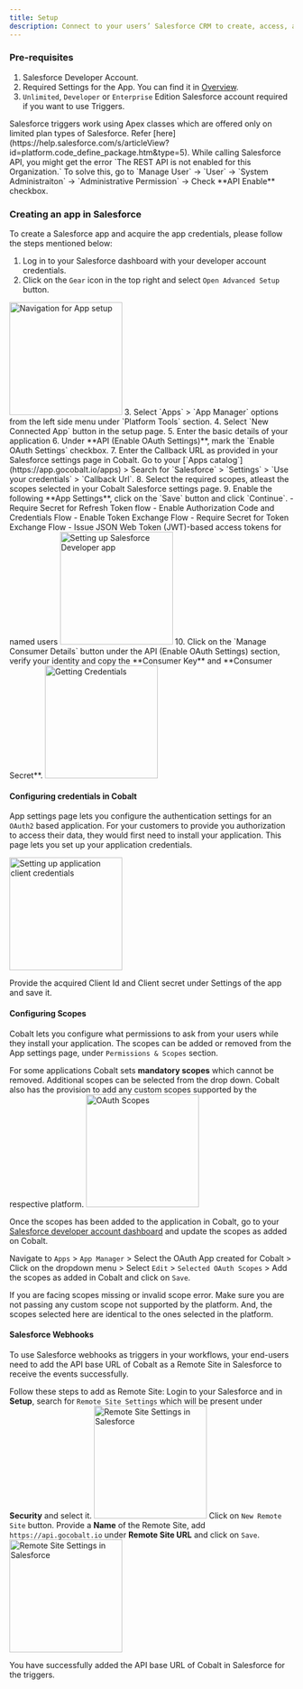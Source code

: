 ```yaml
---
title: Setup
description: Connect to your users’ Salesforce CRM to create, access, and update records in their Salesforce account.
---
```


### Pre-requisites

1. Salesforce Developer Account.
2. Required Settings for the App. You can find it in [Overview](https://docs.gocobalt.io/resources/integration-providers/salesforce_overview#required-settings).
3. `Unlimited`, `Developer` or `Enterprise` Edition Salesforce account required if you want to use Triggers. 
<Info>
Salesforce triggers work using Apex classes which are offered only on limited plan types of Salesforce. Refer [here](https://help.salesforce.com/s/articleView?id=platform.code_define_package.htm&type=5).
</Info>

<Note>
While calling Salesforce API, you might get the error `The REST API is not enabled for this Organization.` To solve this, go to `Manage User` -> `User` -> `System Administraiton` -> `Administrative Permission` -> Check **API Enable** checkbox. 
</Note>

### Creating an app in Salesforce

To create a Salesforce app and acquire the app credentials, please follow the steps mentioned below:

1. Log in to your Salesforce dashboard with your developer account credentials.
2. Click on the `Gear` icon in the top right and select `Open Advanced Setup` button.
<img height="200" src="/images/Salesforce/Salesforce_navigate.png" alt="Navigation for App setup"/>
3. Select `Apps` > `App Manager` options from the left side menu under `Platform Tools` section.
4. Select `New Connected App` button in the setup page.
5. Enter the basic details of your application
6.  Under **API (Enable OAuth Settings)**, mark the `Enable OAuth Settings` checkbox.
7. Enter the Callback URL as provided in your Salesforce settings page in Cobalt. Go to your [`Apps catalog`](https://app.gocobalt.io/apps) > Search for `Salesforce` > `Settings` > `Use your credentials` > `Callback Url`.
8. Select the required scopes, atleast the scopes selected in your Cobalt Salesforce settings page.
9. Enable the following **App Settings**, click on the `Save` button and click `Continue`.
    - Require Secret for Refresh Token flow
    - Enable Authorization Code and Credentials Flow
    - Enable Token Exchange Flow
    - Require Secret for Token Exchange Flow
    - Issue JSON Web Token (JWT)-based access tokens for named users
<img height="200" src="/images/Salesforce/Salesforce_config.png" alt="Setting up Salesforce Developer app"/>
10. Click on the `Manage Consumer Details` button under the API (Enable OAuth Settings) section, verify your identity and copy the **Consumer Key** and **Consumer Secret**.
<img height="200" src="/images/Salesforce/Salesforce_credentials.png" alt="Getting Credentials"/>

#### Configuring credentials in Cobalt
App settings page lets you configure the authentication settings for an `OAuth2` based application. For your customers to provide you authorization to access their data,
they would first need to install your application. This page lets you set up your application credentials.

<img height="200" src="/images/Salesforce/Salesforce_cobalt.png" alt="Setting up application client credentials"/>

Provide the acquired Client Id and Client secret under Settings of the app and save it.

#### Configuring Scopes
Cobalt lets you configure what permissions to ask from your users while they install your application. The scopes can be added or removed from the App settings page, under `Permissions & Scopes`
section. 

For some applications Cobalt sets **mandatory scopes** which cannot be removed. Additional scopes can be selected from the drop down. Cobalt also has the provision to add any 
custom scopes supported by the respective platform.
<img height="200" src="/images/Salesforce/Salesforce_scopes.png" alt="OAuth Scopes"/>

Once the scopes has been added to the application in Cobalt, go to your [Salesforce developer account dashboard](https://developer.salesforce.com) and update the scopes as added on Cobalt.

Navigate to  `Apps` > `App Manager` > Select the OAuth App created for Cobalt > Click on the dropdown menu > Select  `Edit` > `Selected OAuth Scopes` > Add the scopes as added in Cobalt and click on `Save`.

<Warning>
If you are facing scopes missing or invalid scope error. Make sure you are not passing any custom scope not supported by the platform. And, the scopes selected here are
identical to the ones selected in the platform.
</Warning>

#### Salesforce Webhooks

To use Salesforce webhooks as triggers in your workflows, your end-users need to add the API base URL of Cobalt as a Remote Site in Salesforce to receive the events successfully.

Follow these steps to add as Remote Site:
<Steps>
  <Step title="Navigation">
    Login to your Salesforce and in **Setup**, search for `Remote Site Settings` which will be present under **Security** and select it.
    <img height="200" src="/images/Salesforce/Salesforce_remote.png" alt="Remote Site Settings in Salesforce"/>
  </Step>
  <Step title="Add Remote Site">
    Click on `New Remote Site` button.
  </Step>
  <Step title="Add URL">
    Provide a **Name** of the Remote Site, add `https://api.gocobalt.io` under **Remote Site URL** and click on `Save`.
        <img height="200" src="/images/Salesforce/Salesforce_remote_2.png" alt="Remote Site Settings in Salesforce"/>
  </Step>
</Steps>

<Check>
You have successfully added the API base URL of Cobalt in Salesforce for the triggers.
</Check>

